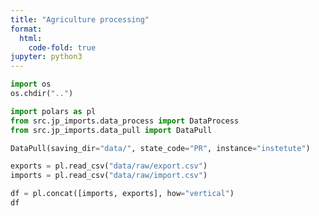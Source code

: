 ```yaml
---
title: "Agriculture processing"
format:
  html:
    code-fold: true
jupyter: python3
---
```


```python
import os
os.chdir("..")
```

```python
import polars as pl
from src.jp_imports.data_process import DataProcess
from src.jp_imports.data_pull import DataPull
```

```python
DataPull(saving_dir="data/", state_code="PR", instance="instetute")
```

```python
exports = pl.read_csv("data/raw/export.csv")
imports = pl.read_csv("data/raw/import.csv")

df = pl.concat([imports, exports], how="vertical")
df
```
